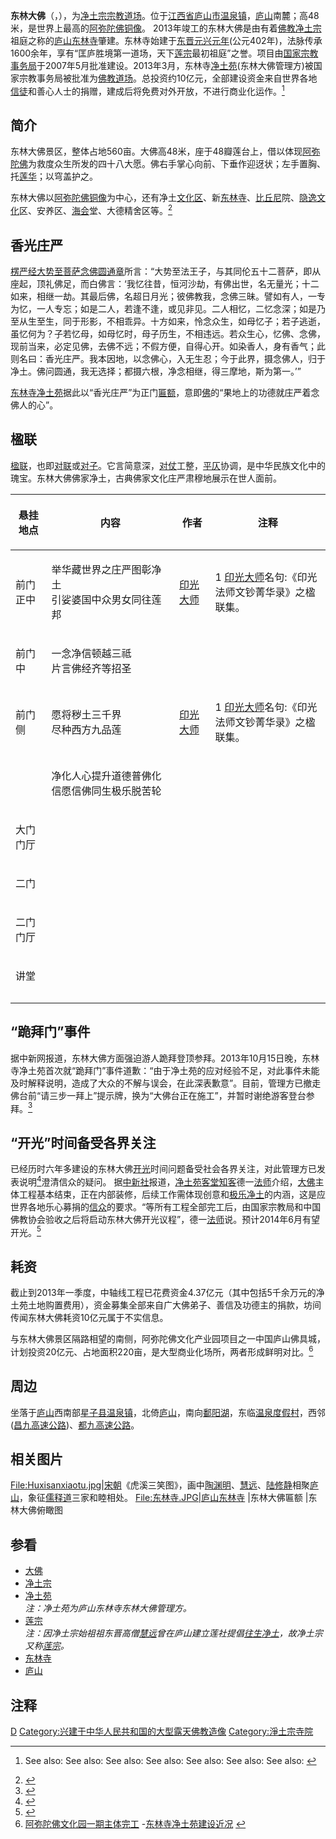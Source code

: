 {{coord|29|24|56|N|115|53|34|E|type:landmark|display=title}}
{{文物保护单位
| 级别 = 省级
| 省区市 = 江西省
| 名称 = 东林寺—东林大佛
| 图片 =
| 编号 = 
| 分类 = 宗教建筑
| 时代 = 
| 所在 = [[江西省|江西省]][[九江市|九江市]]
| 登录 = 
}}

'''东林大佛'''（{{lang-en|Donglin Buddha}}，{{lang-sa|दओङलइन बुद्ध}}），为[[淨土宗_(中國)|净土宗]][[宗教|宗教]][[道场|道场]]。位于[[江西省|江西省]][[庐山市|庐山市]][[温泉镇|温泉镇]]，[[庐山|庐山]]南麓；高48米，是世界上最高的[[阿弥陀佛|阿弥陀佛]][[铜像|铜像]]。 2013年竣工的东林大佛是由有着[[佛教|佛教]][[淨土宗_(中國)|净土宗]]祖庭之称的[[庐山|庐山]][[东林寺|东林寺]]肇建。东林寺始建于[[东晋|东晋]][[元兴_(东晋)|元兴]][[元年|元年]](公元402年)，法脉传承1600余年，享有“匡庐胜境第一道场，天下[[莲宗|莲宗]]最初祖庭”之誉。项目由[[国家宗教事务局|国家宗教事务局]]于2007年5月批准建设。2013年3月，东林寺[[净土苑|净土苑]](东林大佛管理方)被国家宗教事务局被批准为[[佛教|佛教]][[道场|道场]]。总投资约10亿元{{dubious}}，全部建设资金来自世界各地[[信徒|信徒]]和善心人士的捐赠，建成后将免费对外开放，不进行商业化运作。<ref>{{cite web|url=http://www.jiujiang.gov.cn/jrjj/200810/t20081027_73820.htm|title=东林大佛工程正式开工建设|work=九江网|accessdate=2007-05-25|deadurl=yes|archiveurl=https://web.archive.org/web/20140529052829/http://www.jiujiang.gov.cn/jrjj/200810/t20081027_73820.htm|archivedate=2014-05-29}} See also: {{cite web|url=http://www.chinanews.com/sh/2013/10-15/5384146.shtml|title=东林寺首次就“跪拜门”致歉:暂谢绝游客登大佛台|work=中新网|accessdate=2013-10-15|archive-date=2013-10-19|archive-url=https://web.archive.org/web/20131019071658/http://www.chinanews.com/sh/2013/10-15/5384146.shtml|dead-url=no}} See also: {{cite web|url=http://www.donglin.org/jingtuzazhi/zxyd201101/26.html|title=东林寺东林大佛净土苑巡礼|work=东林寺官网|accessdate=2011-01-26|archive-url=https://web.archive.org/web/20140531090335/http://www.donglin.org/jingtuzazhi/zxyd201101/26.html|archive-date=2014-05-31|dead-url=yes}} See also: {{cite web|url=http://news.xinhuanet.com/travel/2012-05/09/c_123099304.htm|title=东林大佛获国家宗教总局批准建设|work=新华社|accessdate=2012-05-09}} See also: {{cite web|url=http://www.chinanews.com/sh/2013/10-15/5384146.shtml|title=东林大佛概况|work=中新网|accessdate=2013-10-15|archive-date=2013-10-19|archive-url=https://web.archive.org/web/20131019071658/http://www.chinanews.com/sh/2013/10-15/5384146.shtml|dead-url=no}} See also: {{cite web|url=http://news.xinhuanet.com/travel/2012-05/09/c_123099304.htm|title=世界最高阿弥陀佛铜像将免费对外开放|work=新华社|accessdate=2012-05-09}} See also: {{cite web|url=http://www.sara.gov.cn//zjzc/zjjl/57289.htm|title=日本净土宗第200次访华团来华参访|work=国家宗教事务局|accessdate=2013-11-25|archive-date=2014-05-29|archive-url=https://web.archive.org/web/20140529052819/http://www.sara.gov.cn//zjzc/zjjl/57289.htm|dead-url=no}} See also: {{cite web|url=http://www.tudou.com/programs/view/QAAFgZO48ys|title=关于东林大佛净土苑免收门票的媒体座谈会|work=土豆网|accessdate=2013-10-15|archive-date=2014-05-31|archive-url=https://web.archive.org/web/20140531105059/http://www.tudou.com/programs/view/QAAFgZO48ys|dead-url=no}}</ref>

== 简介 ==

东林大佛景区，整体占地560亩。大佛高48米，座于48瓣莲台上，借以体现[[阿弥陀佛|阿弥陀佛]]为救度众生所发的四十八大愿。佛右手掌心向前、下垂作迎迓状；左手置胸、托[[莲华|莲华]]；以穹盖护之。

东林大佛以[[阿弥陀佛|阿弥陀佛]][[铜像|铜像]]为中心，还有净土[[文化区|文化区]]、新[[东林寺|东林寺]]、[[比丘尼|比丘尼]]院、[[隐逸|隐逸]][[文化|文化]]区、安养区、[[海会|海会]]堂、大德精舍区等。<ref>{{Cite web |url=http://www.mzb.com.cn/html/report/259696-1.htm |title=中国民族报——阿弥陀佛铜像矗立九江 |accessdate=2014-05-28 |archive-date=2014-05-29 |archive-url=https://web.archive.org/web/20140529052502/http://www.mzb.com.cn/html/report/259696-1.htm |dead-url=no }}</ref>

== 香光庄严 ==
{{wikisource|楞严经}}
{{wikisource|大佛顶首楞严经大势至菩萨念佛圆通章}}
{{commonscat|Donglin Buddha}}
[[楞严经|楞严经]][[大势至菩萨念佛圆通章|大势至菩萨念佛圆通章]]所言：“大势至法王子，与其同伦五十二菩萨，即从座起，顶礼佛足，而白佛言：‘我忆往昔，恒河沙劫，有佛出世，名无量光；十二如来，相继一劫。其最后佛，名超日月光；彼佛教我，念佛三昧。譬如有人，一专为忆，一人专忘；如是二人，若逢不逢，或见非见。二人相忆，二忆念深；如是乃至从生至生，同于形影，不相乖异。十方如来，怜念众生，如母忆子；若子逃逝，虽忆何为？子若忆母，如母忆时，母子历生，不相违远。若众生心，忆佛、念佛，现前当来，必定见佛，去佛不远；不假方便，自得心开。如染香人，身有香气；此则名曰：香光庄严。我本因地，以念佛心，入无生忍；今于此界，摄念佛人，归于净土。佛问圆通，我无选择；都摄六根，净念相继，得三摩地，斯为第一。’”

[[东林寺|东林寺]][[净土苑|净土苑]]据此以“香光庄严”为正门[[匾额|匾额]]，意即[[佛|佛]]的“果地上的功德就庄严着念佛人的心”。

==楹联==

[[楹联|楹联]]，也即[[对联|对联]]或[[对子|对子]]。它言简意深，[[对仗|对仗]]工整，[[平仄|平仄]]协调，是中华民族文化中的瑰宝。东林大佛佛家净土，古典佛家文化庄严肃穆地展示在世人面前。

{| class="wikitable" style="font-size: 100%"
! width=70 | 悬挂地点
! width=380 | 内容
! width=70 | 作者
! width=320 | 注释
|-
| 前门正中 
|举华藏世界之庄严图彰净土<br />
引娑婆国中众男女同往莲邦
|[[印光大师|印光大师]]
| 1 [[印光大师|印光大师]]名句:《印光法师文钞菁华录》之楹联集。
|-
| 前门中
|一念净信顿越三祗<br />
片言佛经齐等招圣{{dubious}}
|
|
|-
| 前门侧
|愿将秽土三千界<br />
尽种西方九品莲
|[[印光大师|印光大师]]
| 1 [[印光大师|印光大师]]名句:《印光法师文钞菁华录》之楹联集。
|-
|
| 净化人心提升道德普佛化<br />
信愿信佛同生极乐脱苦轮
| 
| 
|-
| 大门门厅
| <br />
 
| <br />
| 
|-
| 二门
|  <br />
| <br />
| 
|-
| 二门门厅
| <br />
| <br />
| 
|-
| 讲堂
| 
| <br />
|
|-
|-
|}

== “跪拜门”事件 ==

据中新网报道，东林大佛方面强迫游人跪拜登顶参拜。2013年10月15日晚，东林寺净土苑首次就“跪拜门”事件道歉：“由于净土苑的应对经验不足，对此事件未能及时解释说明，造成了大众的不解与误会，在此深表歉意”。目前，管理方已撤走佛台前“请三步一拜上”提示牌，换为“大佛台正在施工”，并暂时谢绝游客登台参拜。<ref>{{Cite web |url=http://www.chinanews.com/sh/2013/10-15/5384146.shtml |title=东林寺首次就“跪拜门”致歉:暂谢绝游客登大佛台 |accessdate=2014-05-28 |archive-date=2014-05-29 |archive-url=https://web.archive.org/web/20140529053009/http://www.chinanews.com/sh/2013/10-15/5384146.shtml |dead-url=no }}</ref>

== “开光”时间备受各界关注 ==

已经历时六年多建设的东林大佛[[开光|开光]]时间问题备受社会各界关注，对此管理方已发表说明<ref>{{Cite web |url=http://www.donglin.org/news/gonggao/2012/0328/6924.html |title=东林寺——关于东林大佛开光时间的说明 |accessdate=2014-06-01 |archive-date=2014-06-02 |archive-url=https://web.archive.org/web/20140602200204/http://www.donglin.org/news/gonggao/2012/0328/6924.html |dead-url=no }}</ref>澄清信众的疑问。
据[[中新社|中新社]]报道，[[净土苑|净土苑]][[客堂|客堂]][[知客|知客]]德一[[法师|法师]]介绍，[[大佛|大佛]]主体工程基本结束，正在内部装修，后续工作需体现创意和[[极乐净土|极乐净土]]的内涵，这是应世界各地乐心募捐的[[信众|信众]]的要求。“等所有工程全部完工后，由国家宗教局和中国佛教协会验收之后将启动东林大佛开光议程”，德一[[法师|法师]]说。预计2014年6月有望开光。<ref>{{Cite web |url=http://www.chinanews.com/cul/2014/01-12/5725807.shtml |title=中新社——东林大佛开光问题 |accessdate=2014-06-01 |archive-date=2014-06-02 |archive-url=https://web.archive.org/web/20140602201103/http://www.chinanews.com/cul/2014/01-12/5725807.shtml |dead-url=no }}</ref>

== 耗资 ==
截止到2013年一季度，中轴线工程已花费资金4.37亿元（其中包括5千余万元的净土苑土地购置费用），资金募集全部来自广大佛弟子、善信及功德主的捐款，坊间传闻东林大佛耗资10亿元属于不实信息。

与东林大佛景区隔路相望的南侧，阿弥陀佛文化产业园项目之一中国庐山佛具城，计划投资20亿元、占地面积220亩，是大型商业化场所，两者形成鲜明对比。<ref>[http://www.xingzi.gov.cn/xingzi/check.asp?nid=116752 阿弥陀佛文化园一期主体完工] {{Webarchive|url=https://archive.is/20140808001258/http://www.xingzi.gov.cn/xingzi/check.asp?nid=116752 |date=2014-08-08 }}-[http://www.donglin.org/news/gonggao/2013/0602/7896.html 东林寺净土苑建设近况] {{Wayback|url=http://www.donglin.org/news/gonggao/2013/0602/7896.html |date=20140602195823 }}</ref>

== 周边 ==

坐落于[[庐山|庐山]]西南部[[星子县|星子县]][[温泉镇|温泉镇]]，北倚[[庐山|庐山]]，南向[[鄱阳湖|鄱阳湖]]，东临[[温泉|温泉]][[度假村|度假村]]，西邻{{China Expwy Name|G70}}([[昌九高速公路|昌九高速公路]])、[[都九高速公路|都九高速公路]]。

== 相关图片 ==
<gallery>
File:Huxisanxiaotu.jpg|[[宋朝|宋朝]]《虎溪三笑图》，画中[[陶渊明|陶渊明]]、[[慧远|慧远]]、[[陆修静|陆修静]]相聚[[庐山|庐山]]，象征[[儒|儒]][[释|释]][[道|道]]三家和睦相处。
File:东林寺.JPG|庐山[[东林寺|东林寺]]
|东林大佛匾额
|东林大佛俯瞰图
</gallery>

== 参看 ==
* [[大佛|大佛]]
* [[净土宗|净土宗]]
* [[净土苑|净土苑]]<br /> ''注：净土苑为庐山东林寺东林大佛管理方。''
* [[莲宗|莲宗]]<br /> ''注：因净土宗始祖祖东晋高僧[[慧远|慧远]]曾在庐山建立莲社提倡[[往生|往生]][[净土|净土]]，故净土宗又称[[莲宗|莲宗]]。''
* [[东林寺|东林寺]]
* [[庐山|庐山]]

== 注释 ==
{{Reflist|2}}<!--
無法使用<ref>標注的來源，請放在下面
-->
<references/>
{{大佛}}
{{China-buddhism-temple}}

[[Category:汉族地区佛教全国重点寺院|D]]
[[Category:兴建于中华人民共和国的大型露天佛教造像|Category:兴建于中华人民共和国的大型露天佛教造像]]
[[Category:淨土宗寺院|Category:淨土宗寺院]]
